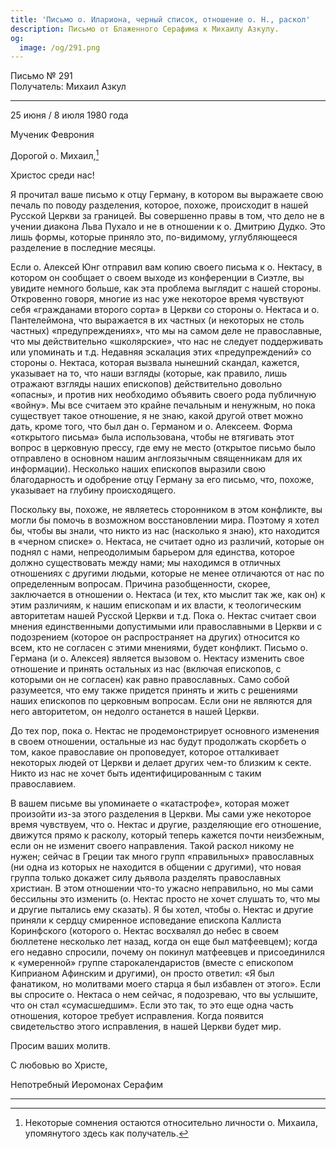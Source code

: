 ```yaml
---
title: 'Письмо о. Илариона, черный список, отношение о. Н., раскол'
description: Письмо от Блаженного Серафима к Михаилу Азкулу.
og:
  image: /og/291.png
---
```


<div style={{textAlign:'right', fontFamily:'monospace'}}>Письмо № 291</div>
<div style={{textAlign:'left', fontFamily:'monospace'}}>Получатель: Михаил Азкул</div>

---

25 июня / 8 июля 1980 года

Мученик Феврония

Дорогой о. Михаил,[^1]

Христос среди нас!

Я прочитал ваше письмо к отцу Герману, в котором вы выражаете свою печаль по поводу разделения, которое, похоже, происходит в нашей Русской Церкви за границей. Вы совершенно правы в том, что дело не в учении диакона Льва Пухало и не в отношении к о. Дмитрию Дудко. Это лишь формы, которые приняло это, по-видимому, углубляющееся разделение в последние месяцы.

Если о. Алексей Юнг отправил вам копию своего письма к о. Нектасу, в котором он сообщает о своем выходе из конференции в Сиэтле, вы увидите немного больше, как эта проблема выглядит с нашей стороны. Откровенно говоря, многие из нас уже некоторое время чувствуют себя «гражданами второго сорта» в Церкви со стороны о. Нектаса и о. Пантелеймона, что выражается в их частных (и некоторых не столь частных) «предупреждениях», что мы на самом деле не православные, что мы действительно «школярские», что нас не следует поддерживать или упоминать и т.д. Недавняя эскалация этих «предупреждений» со стороны о. Нектаса, которая вызвала нынешний скандал, кажется, указывает на то, что наши взгляды (которые, как правило, лишь отражают взгляды наших епископов) действительно довольно «опасны», и против них необходимо объявить своего рода публичную «войну». Мы все считаем это крайне печальным и ненужным, но пока существует такое отношение, я не знаю, какой другой ответ можно дать, кроме того, что был дан о. Германом и о. Алексеем. Форма «открытого письма» была использована, чтобы не втягивать этот вопрос в церковную прессу, где ему не место (открытое письмо было отправлено в основном нашим англоязычным священникам для их информации). Несколько наших епископов выразили свою благодарность и одобрение отцу Герману за его письмо, что, похоже, указывает на глубину происходящего.

Поскольку вы, похоже, не являетесь сторонником в этом конфликте, вы могли бы помочь в возможном восстановлении мира. Поэтому я хотел бы, чтобы вы знали, что никто из нас (насколько я знаю), кто находится в «черном списке» о. Нектаса, не считает одно из различий, которые он поднял с нами, непреодолимым барьером для единства, которое должно существовать между нами; мы находимся в отличных отношениях с другими людьми, которые не менее отличаются от нас по определенным вопросам. Причина разобщенности, скорее, заключается в отношении о. Нектаса (и тех, кто мыслит так же, как он) к этим различиям, к нашим епископам и их власти, к теологическим авторитетам нашей Русской Церкви и т.д. Пока о. Нектас считает свои мнения единственными допустимыми или православными в Церкви и с подозрением (которое он распространяет на других) относится ко всем, кто не согласен с этими мнениями, будет конфликт. Письмо о. Германа (и о. Алексея) является вызовом о. Нектасу изменить свое отношение и принять остальных из нас (включая епископов, с которыми он не согласен) как равно православных. Само собой разумеется, что ему также придется принять и жить с решениями наших епископов по церковным вопросам. Если они не являются для него авторитетом, он недолго останется в нашей Церкви.

До тех пор, пока о. Нектас не продемонстрирует основного изменения в своем отношении, остальные из нас будут продолжать скорбеть о том, какое православие он проповедует, которое отталкивает некоторых людей от Церкви и делает других чем-то близким к секте. Никто из нас не хочет быть идентифицированным с таким православием.

В вашем письме вы упоминаете о «катастрофе», которая может произойти из-за этого разделения в Церкви. Мы сами уже некоторое время чувствуем, что о. Нектас и другие, разделяющие его отношение, движутся прямо к расколу, который теперь кажется почти неизбежным, если он не изменит своего направления. Такой раскол никому не нужен; сейчас в Греции так много групп «правильных» православных (ни одна из которых не находится в общении с другими), что новая группа только докажет силу дьявола разделять православных христиан. В этом отношении что-то ужасно неправильно, но мы сами бессильны это изменить (о. Нектас просто не хочет слушать то, что мы и другие пытались ему сказать). Я бы хотел, чтобы о. Нектас и другие приняли к сердцу смиренное исповедание епископа Каллиста Коринфского (которого о. Нектас восхвалял до небес в своем бюллетене несколько лет назад, когда он еще был матфеевцем); когда его недавно спросили, почему он покинул матфеевцев и присоединился к «умеренной» группе старокалендаристов (вместе с епископом Киприаном Афинским и другими), он просто ответил: «Я был фанатиком, но молитвами моего старца я был избавлен от этого». Если вы спросите о. Нектаса о нем сейчас, я подозреваю, что вы услышите, что он стал «сумасшедшим». Если это так, то это еще одна часть отношения, которое требует исправления. Когда появится свидетельство этого исправления, в нашей Церкви будет мир.

Просим ваших молитв.

С любовью во Христе,

Непотребный Иеромонах Серафим

---

[^1]: Некоторые сомнения остаются относительно личности о. Михаила, упомянутого здесь как получатель.
